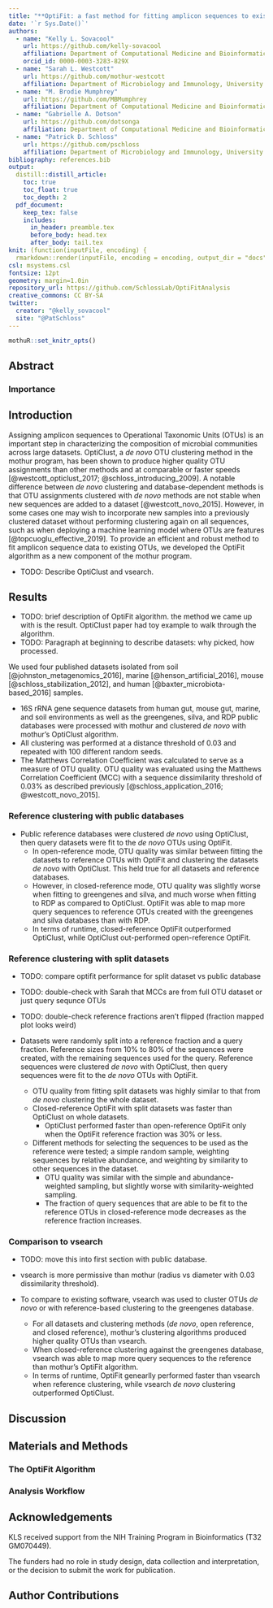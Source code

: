 ```yaml
---
title: "**OptiFit: a fast method for fitting amplicon sequences to existing OTUs**"
date: '`r Sys.Date()`'
authors:
  - name: "Kelly L. Sovacool"
    url: https://github.com/kelly-sovacool
    affiliation: Department of Computational Medicine and Bioinformatics, University of Michigan, Ann Arbor, MI
    orcid_id: 0000-0003-3283-829X
  - name: "Sarah L. Westcott"
    url: https://github.com/mothur-westcott
    affiliation: Department of Microbiology and Immunology, University of Michigan, Ann Arbor, MI
  - name: "M. Brodie Mumphrey"
    url: https://github.com/MBMumphrey
    affiliation: Department of Computational Medicine and Bioinformatics, University of Michigan, Ann Arbor, MI
  - name: "Gabrielle A. Dotson"
    url: https://github.com/dotsonga
    affiliation: Department of Computational Medicine and Bioinformatics, University of Michigan, Ann Arbor, MI
  - name: "Patrick D. Schloss"
    url: https://github.com/pschloss
    affiliation: Department of Microbiology and Immunology, University of Michigan, Ann Arbor, MI
bibliography: references.bib
output:
  distill::distill_article:
    toc: true
    toc_float: true
    toc_depth: 2
  pdf_document:
    keep_tex: false
    includes:
      in_header: preamble.tex
      before_body: head.tex
      after_body: tail.tex
knit: (function(inputFile, encoding) {
  rmarkdown::render(inputFile, encoding = encoding, output_dir = "docs", output_format = "all") })
csl: msystems.csl
fontsize: 12pt
geometry: margin=1.0in
repository_url: https://github.com/SchlossLab/OptiFitAnalysis
creative_commons: CC BY-SA
twitter:
  creator: "@kelly_sovacool"
  site: "@PatSchloss"
---
```


```r
mothuR::set_knitr_opts()
```

## Abstract

### Importance

\newpage

## Introduction

Assigning amplicon sequences to Operational Taxonomic Units (OTUs) is an
important step in characterizing the composition of microbial communities across
large datasets. OptiClust, a _de novo_ OTU clustering method in the mothur
program, has been shown to produce higher quality OTU assignments than other
methods and at comparable or faster speeds [@westcott_opticlust_2017;
@schloss_introducing_2009]. A notable difference between _de novo_ clustering
and database-dependent methods is that OTU assignments clustered with _de novo_
methods are not stable when new sequences are added to a dataset
[@westcott_novo_2015]. However, in some cases one may wish to incorporate new
samples into a previously clustered dataset without performing clustering again
on all sequences, such as when deploying a machine learning model where OTUs are
features [@topcuoglu_effective_2019]. To provide an efficient and robust method
to fit amplicon sequence data to existing OTUs, we developed the OptiFit
algorithm as a new component of the mothur program.

- TODO: Describe OptiClust and vsearch.

## Results

- TODO: brief description of OptiFit algorithm. the method we came up with is the result. OptiClust paper had toy example to walk through the algorithm. 
- TODO: Paragraph at beginning to describe datasets: why picked, how processed.

We used four published datasets isolated from soil
[@johnston_metagenomics_2016], marine [@henson_artificial_2016], mouse
[@schloss_stabilization_2012], and human [@baxter_microbiota-based_2016]
samples.

- 16S rRNA gene sequence datasets from human gut, mouse gut, marine, and soil environments as well as the greengenes, silva, and RDP public databases were processed with mothur and clustered _de novo_ with mothur's OptiClust algorithm.
- All clustering was performed at a distance threshold of 0.03 and repeated with 100 different random seeds.
- The Matthews Correlation Coefficient was calculated to serve as a measure of OTU quality. OTU quality was evaluated using the Matthews Correlation
Coefficient (MCC) with a sequence dissimilarity threshold of 0.03% as described
previously [@schloss_application_2016; @westcott_novo_2015].

### Reference clustering with public databases

- Public reference databases were clustered _de novo_ using OptiClust, then query datasets were fit to the _de novo_ OTUs using OptiFit.
  - In open-reference mode, OTU quality was similar between fitting the datasets to reference OTUs with OptiFit and clustering the datasets _de novo_ with OptiClust. This held true for all datasets and reference databases.
  - However, in closed-reference mode, OTU quality was slightly worse when fitting to greengenes and silva, and much worse when fitting to RDP as compared to OptiClust. OptiFit was able to map more query sequences to reference OTUs created with the greengenes and silva databases than with RDP.
  - In terms of runtime, closed-reference OptiFit outperformed OptiClust, while OptiClust out-performed open-reference OptiFit.
  
### Reference clustering with split datasets

- TODO: compare optifit performance for split dataset vs public database
- TODO: double-check with Sarah that MCCs are from full OTU dataset or just query sequnce OTUs
- TODO: double-check reference fractions aren't flipped (fraction mapped plot looks weird)

- Datasets were randomly split into a reference fraction and a query fraction. Reference sizes from 10% to 80% of the sequences were created, with the remaining sequences used for the query. Reference sequences were clustered _de novo_ with OptiClust, then query sequences were fit to the _de novo_ OTUs with OptiFit.
  - OTU quality from fitting split datasets was highly similar to that from _de novo_ clustering the whole dataset.
  - Closed-reference OptiFit with split datasets was faster than OptiClust on whole datasets.
    - OptiClust performed faster than open-reference OptiFit only when the OptiFit reference fraction was 30% or less.
  - Different methods for selecting the sequences to be used as the reference were tested; a simple random sample, weighting sequences by relative abundance, and weighting by similarity to other sequences in the dataset.
    - OTU quality was similar with the simple and abundance-weighted sampling, but slightly worse with similarity-weighted sampling.
    - The fraction of query sequences that are able to be fit to the reference OTUs in closed-reference mode decreases as the reference fraction increases.

### Comparison to vsearch    

- TODO: move this into first section with public database.
- vsearch is more permissive than mothur (radius vs diameter with 0.03 dissimilarity threshold).

- To compare to existing software, vsearch was used to cluster OTUs _de novo_ or with reference-based clustering to the greengenes database.
  - For all datasets and clustering methods (_de novo_, open reference, and closed reference), mothur's clustering algorithms produced higher quality OTUs than vsearch.
  - When closed-reference clustering against the greengenes database, vsearch was able to map more query sequences to the reference than mothur's OptiFit algorithm.
  - In terms of runtime, OptiFit genearlly performed faster than vsearch when reference clustering, while vsearch _de novo_ clustering outperformed OptiClust.

## Discussion

## Materials and Methods

### The OptiFit Algorithm

### Analysis Workflow

## Acknowledgements {.appendix}

KLS received support from the NIH Training Program in Bioinformatics (T32 GM070449).

The funders had no role in study design, data collection and interpretation, 
or the decision to submit the work for publication.

## Author Contributions {.appendix}
